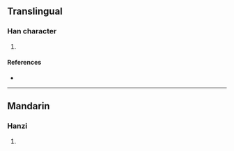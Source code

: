 {{character info/new}}
==Translingual==

===Han character===
{{Han char|rn=96|rad=玉|as=10|sn=15|four=|canj=EUMGI|ids=⿱流玉}}

# {{defn|Han|sort=玉10}} {{Han etym}}

====References====
* {{Han ref|kx=0739.120|dkj=21160|dj=1149.170|hdz=21133.010|uh=746C|ud=29804}}

----

==Mandarin==

===Hanzi===
{{cmn-hanzi|pin=[[liú]] ([[liu2]])|wg=liu<sup>2</sup>}}

# {{defn|lang=cmn|sort=玉10}}
